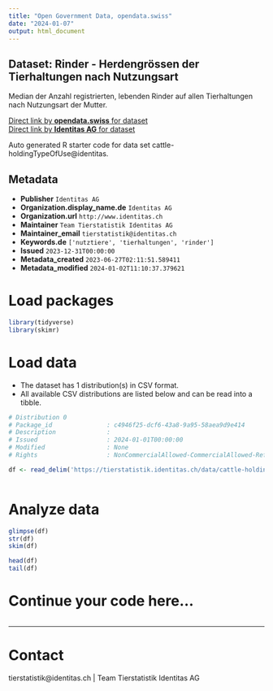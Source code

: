 ```yaml
---
title: "Open Government Data, opendata.swiss"
date: "2024-01-07"
output: html_document
---
```


## Dataset: Rinder - Herdengrössen der Tierhaltungen nach Nutzungsart

Median der Anzahl registrierten, lebenden Rinder auf allen Tierhaltungen nach Nutzungsart der Mutter.

[Direct link by **opendata.swiss** for dataset](https://opendata.swiss/de/dataset/rinder-herdengrossen-der-tierhaltungen-nach-nutzungsart)<br>
[Direct link by **Identitas AG** for dataset](https://tierstatistik.identitas.ch/)

Auto generated R starter code for data set cattle-holdingTypeOfUse@identitas.

## Metadata

- **Publisher** `Identitas AG`
- **Organization.display_name.de** `Identitas AG`
- **Organization.url** `http://www.identitas.ch`
- **Maintainer** `Team Tierstatistik Identitas AG`
- **Maintainer_email** `tierstatistik@identitas.ch`
- **Keywords.de** `['nutztiere', 'tierhaltungen', 'rinder']`
- **Issued** `2023-12-31T00:00:00`
- **Metadata_created** `2023-06-27T02:11:51.589411`
- **Metadata_modified** `2024-01-02T11:10:37.379621`


# Load packages

```r

library(tidyverse)
library(skimr)

```

# Load data

-   The dataset has 1 distribution(s) in CSV format.
-   All available CSV distributions are listed below and can be read into a tibble.

```r

# Distribution 0
# Package_id               : c4946f25-dcf6-43a8-9a95-58aea9d9e414
# Description              : 
# Issued                   : 2024-01-01T00:00:00
# Modified                 : None
# Rights                   : NonCommercialAllowed-CommercialAllowed-ReferenceRequired

df <- read_delim('https://tierstatistik.identitas.ch/data/cattle-holdingTypeOfUse.csv')



```

# Analyze data

```r

glimpse(df)
str(df)
skim(df)

head(df)
tail(df)

```

# Continue your code here...

```r

```

------------------------------------------------------------------------

# Contact

tierstatistik@identitas.ch | Team Tierstatistik Identitas AG
